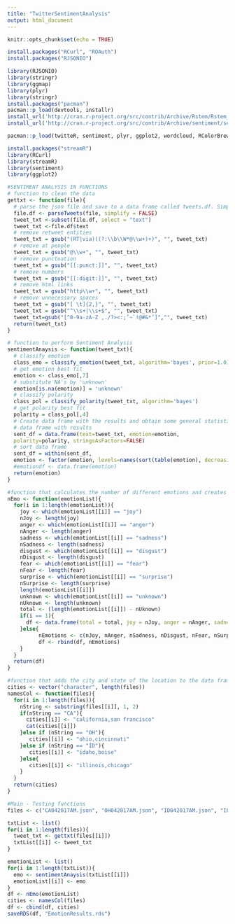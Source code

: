 ```yaml
---
title: "TwitterSentimentAnalysis"
output: html_document
---
```


```r
knitr::opts_chunk$set(echo = TRUE)
```
```r
install.packages("RCurl", "ROAuth")
install.packages("RJSONIO")

library(RJSONIO)
library(stringr)
library(ggmap)
library(plyr)
library(stringr)
install.packages("pacman")
pacman::p_load(devtools, installr)
install_url('http://cran.r-project.org/src/contrib/Archive/Rstem/Rstem_0.4-1.tar.gz')
install_url('http://cran.r-project.org/src/contrib/Archive/sentiment/sentiment_0.2.tar.gz')

pacman::p_load(twitteR, sentiment, plyr, ggplot2, wordcloud, RColorBrewer, httpuv, RCurl, base64enc)
```


```r
install.packages("streamR")
library(RCurl)
library(streamR)
library(sentiment)
library(ggplot2)

```

```r
#SENTIMENT ANALYSIS IN FUNCTIONS 
# function to clean the data 
gettxt <- function(file){
  # parse the json file and save to a data frame called tweets.df. Simplify = FALSE ensures that we include      lat/lon information in that data frame.
  file.df <- parseTweets(file, simplify = FALSE)
  tweet_txt <-subset(file.df, select = "text")
  tweet_txt <-file.df$text
  # remove retweet entities
  tweet_txt = gsub("(RT|via)((?:\\b\\W*@\\w+)+)", "", tweet_txt)
  # remove at people
  tweet_txt = gsub("@\\w+", "", tweet_txt)
  # remove punctuation
  tweet_txt = gsub("[[:punct:]]", "", tweet_txt)
  # remove numbers
  tweet_txt = gsub("[[:digit:]]", "", tweet_txt)
  # remove html links
  tweet_txt = gsub("http\\w+", "", tweet_txt)
  # remove unnecessary spaces
  tweet_txt = gsub("[ \t]{2,}", "", tweet_txt)
  tweet_txt = gsub("^\\s+|\\s+$", "", tweet_txt)
  tweet_txt=gsub("[^0-9a-zA-Z ,./?><:;’~`!@#&*’]","", tweet_txt)
  return(tweet_txt)
}
```

```r
# function to perform Sentiment Analysis
sentimentAnaysis <- function(tweet_txt){
  # classify emotion
  class_emo = classify_emotion(tweet_txt, algorithm='bayes', prior=1.0)
  # get emotion best fit
  emotion <- class_emo[,7]
  # substitute NA's by 'unknown'
  emotion[is.na(emotion)] = 'unknown'
  # classify polarity
  class_pol = classify_polarity(tweet_txt, algorithm='bayes')
  # get polarity best fit
  polarity = class_pol[,4]
  # Create data frame with the results and obtain some general statistics
  # data frame with results
  sent_df = data.frame(text=tweet_txt, emotion=emotion,
  polarity=polarity, stringsAsFactors=FALSE)
  # sort data frame
  sent_df = within(sent_df,
  emotion <- factor(emotion, levels=names(sort(table(emotion), decreasing=TRUE))))
  #emotiondf <- data.frame(emotion)
  return(emotion)
}
```

```r
#function that calculates the number of different emotions and creates a data frame
nEmo <- function(emotionList){
  for(i in 1:length(emotionList)){
    joy <- which(emotionList[[i]] == "joy")
    nJoy <- length(joy)
    anger <- which(emotionList[[i]] == "anger")
    nAnger <- length(anger)
    sadness <- which(emotionList[[i]] == "sadness")
    nSadness <- length(sadness)
    disgust <- which(emotionList[[i]] == "disgust")
    nDisgust <- length(disgust)
    fear <- which(emotionList[[i]] == "fear")
    nFear <- length(fear)
    surprise <- which(emotionList[[i]] == "surprise")
    nSurprise <- length(surprise)
    length(emotionList[[i]])
    unknown <- which(emotionList[[i]] == "unknown")
    nUknown <- length(unknown)
    total <- (length(emotionList[[i]]) - nUknown)
    if(i == 1){
      df <- data.frame(total = total, joy = nJoy, anger = nAnger, sadness = nSadness, fear = nFear, surprise = nSurprise)
    }else{
          nEmotions <- c(nJoy, nAnger, nSadness, nDisgust, nFear, nSurprise, total)
          df <- rbind(df, nEmotions)
    }
  }
  return(df)
}
```

```r
#function that adds the city and state of the location to the data frame
cities <- vector("character", length(files))
namesCol <- function(files){
  for(i in 1:length(files)){
    nString <- substring(files[[i]], 1, 2)
    if(nString == "CA"){
      cities[[i]] <- "california,san francisco"
      cat(cities[[i]])
    }else if (nString == "OH"){
       cities[[i]] <- "ohio,cincinnati"
    }else if (nString == "ID"){
       cities[[i]] <- "idaho,boise"
    }else{
       cities[[i]] <- "illinois,chicago"
    }
  }
  return(cities)
}

```

```r
#Main - Testing functions
files <- c("CA042017AM.json", "OH042017AM.json", "ID042017AM.json", "IL042017AM.json")

txtList <- list() 
for(i in 1:length(files)){
  tweet_txt <- gettxt(files[[i]])
  txtList[[i]] <- tweet_txt
}

emotionList <- list()
for(i in 1:length(txtList)){
  emo <- sentimentAnaysis(txtList[[i]])
  emotionList[[i]] <- emo
}
df <- nEmo(emotionList)
cities <- namesCol(files)
df <- cbind(df, cities)
saveRDS(df, "EmotionResults.rds")
```








